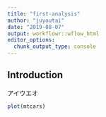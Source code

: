 ```yaml
---
title: "first-analysis"
author: "juyoutai"
date: "2019-08-07"
output: workflowr::wflow_html
editor_options:
  chunk_output_type: console
---
```


## Introduction
アイウエオ
```r
plot(mtcars)
```

